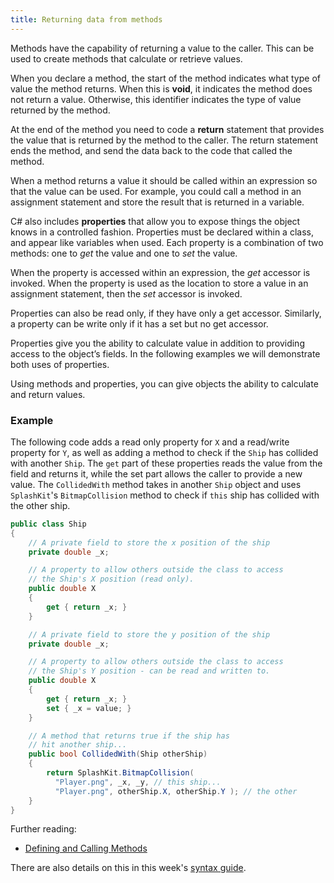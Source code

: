 ```yaml
---
title: Returning data from methods
---
```


Methods have the capability of returning a value to the caller. This can be used to create methods that calculate or retrieve values.

When you declare a method, the start of the method indicates what type of value the method returns. When this is **void**, it indicates the method does not return a value. Otherwise, this identifier indicates the type of value returned by the method. 

At the end of the method you need to code a **return** statement that provides the value that is returned by the method to the caller. The return statement ends the method, and send the data back to the code that called the method.

When a method returns a value it should be called within an expression so that the value can be used. For example, you could call a method in an assignment statement and store the result that is returned in a variable.

C# also includes **properties** that allow you to expose things the object knows in a controlled fashion. Properties must be declared within a class, and appear like variables when used. Each property is a combination of two methods: one to _get_ the value and one to _set_ the value. 

When the property is accessed within an expression, the _get_ accessor is invoked. When the property is used as the location to store a value in an assignment statement, then the _set_ accessor is invoked. 

Properties can also be read only, if they have only a get accessor. Similarly, a property can be write only if it has a set but no get accessor. 

Properties give you the ability to calculate value in addition to providing access to the object’s fields. In the following examples we will demonstrate both uses of properties.

Using methods and properties, you can give objects the ability to calculate and return values. 

### Example

The following code adds a read only property for `X` and a read/write property for `Y`, as well as adding a method to check if the `Ship` has collided with another `Ship`. The `get` part of these properties reads the value from the field and returns it, while the set part allows the caller to provide a new value. The `CollidedWith` method takes in another `Ship` object and uses `SplashKit`'s `BitmapCollision` method to check if `this` ship has collided with the other ship.

```cs
public class Ship
{
    // A private field to store the x position of the ship
    private double _x;

    // A property to allow others outside the class to access
    // the Ship's X position (read only). 
    public double X
    {
        get { return _x; }
    }

    // A private field to store the y position of the ship
    private double _x;

    // A property to allow others outside the class to access
    // the Ship's Y position - can be read and written to. 
    public double X
    {
        get { return _x; }
        set { _x = value; }
    }

    // A method that returns true if the ship has
    // hit another ship...
    public bool CollidedWith(Ship otherShip)
    {
        return SplashKit.BitmapCollision( 
          "Player.png", _x, _y, // this ship...
          "Player.png", otherShip.X, otherShip.Y ); // the other
    }
}
```

Further reading:

* [Defining and Calling Methods](https://www.microsoft.com/net/tutorials/csharp/getting-started/methods)


There are also details on this in this week's [syntax guide](../16-syntax-guide).